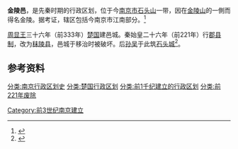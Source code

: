 '''金陵邑'''，是先秦时期的行政区划，位于今[[南京市|南京市]][[石头山|石头山]]一带，因在[[紫金山|金陵山]]的一側而得名金陵。据考证，辖区包括今南京市江南部分。<ref>{{cite web|date=30 August 2019|script-title=zh:南京的古城邑及其考古發現：金陵邑|url=https://vitomag.com/history/n4vj33.html|work=南京考古|access-date=10 April 2020|language=zh}}</ref>

[[周显王|周显王]]三十六年（前333年）[[楚国|楚国]]建邑城。秦始皇二十六年（前221年）行[[郡县制|郡县制]]，改为[[秣陵县_(秦朝)|秣陵县]]，邑城于移治时被破坏。后[[孙吴|孙吴]]于此筑[[石头城|石头城]]<ref name=南京市志1>{{Cite book|title=南京市志（第1册）总述·大事专记·地理·人口·环保|author=南京市地方志编纂委员会|publisher=方志出版社|year=2009|isbn=9787802386952|location=北京|pages=}}</ref>。

==参考资料==
{{reflist}}
{{南京行政区划史}}
[[分类:南京行政区划史|分类:南京行政区划史]]
[[分类:楚国行政区划|分类:楚国行政区划]]
[[分类:前1千纪建立的行政区划|分类:前1千纪建立的行政区划]]
[[分类:前221年废除|分类:前221年废除]]
[[Category:前3世纪南京建立|Category:前3世纪南京建立]]